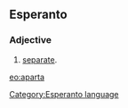 ==Esperanto==
===Adjective===
# [[separate]].

{{Universala Vortaro}}
[[eo:aparta]]
[[Category:Esperanto language]]